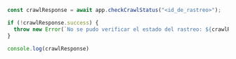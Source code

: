 ```js Node
const crawlResponse = await app.checkCrawlStatus("<id_de_rastreo>");

if (!crawlResponse.success) {
  throw new Error(`No se pudo verificar el estado del rastreo: ${crawlResponse.error}`)
}

console.log(crawlResponse)
```

